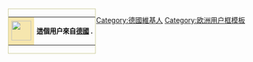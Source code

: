 <div style="float: left; border:solid #CC9 1px; margin: 1px;">
{| cellspacing="0" style="width: 238px; background: white;"
| style="width: 45px; height: 45px; background: #F6E6AE; text-align: center; font-size: 5pt; color: #0;" | '''[[File:Coat of arms of Germany.svg|40px|center|]]'''
| style="font-size: 10pt; padding: 4pt; line-height: 1.25em; color: black;" |<center>'''這個用户來自[[德國]] .'''
|}</div><includeonly>
[[Category:德國維基人]]</includeonly><noinclude>
[[Category:欧洲用户框模板]]
</noinclude>